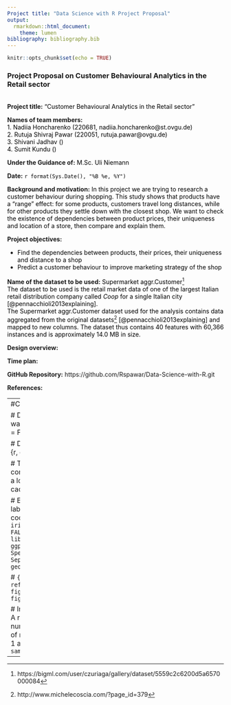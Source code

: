 ```yaml
---
Project title: "Data Science with R Project Proposal"
output:
  rmarkdown::html_document:
    theme: lumen
bibliography: bibliography.bib 
---
```



```r
knitr::opts_chunk$set(echo = TRUE)
``` 

### Project Proposal on Customer Behavioural Analytics in the Retail sector 
<br> 
__Project title:__ <font color ="black"> "Customer Behavioural Analytics in the Retail sector" <br /> </font> </font>

__Names of team members:__<br /> 
<font color ="black">
1. Nadiia Honcharenko (220681, nadiia.honcharenko@st.ovgu.de) <br />
2. Rutuja Shivraj Pawar (220051, rutuja.pawar@ovgu.de) <br />
3. Shivani Jadhav () <br />
4. Sumit Kundu () 
</font>

__Under the Guidance of:__ <font color ="black"> M.Sc. Uli Niemann </font>

__Date:__ <font color ="black"> ```r format(Sys.Date(), "%B %e, %Y")``` </font>

__Background and motivation:__ <font color ="black"> 
In this project we are trying to research a customer behaviour during shopping.
This study shows that products have a "range" effect:
for some products, customers travel long distances, while
for other products they settle down with the closest shop. 
We want to check the existence of dependencies between product prices, 
their uniqueness and location of a store, then compare and explain them.
 </font>

__Project objectives:__ <font color ="black"> 
<ul>
<li>Find the dependencies between products, their prices, 
their uniqueness and distance to a shop</li>
<li>Predict a customer behaviour to 
improve marketing strategy of the shop</li>
</ul>
</font>

__Name of the dataset to be used:__ <font color ="black"> Supermarket aggr.Customer^[https://bigml.com/user/czuriaga/gallery/dataset/5559c2c6200d5a6570000084] <br />
The dataset to be used is the retail market data of one of the largest Italian retail distribution company called _Coop_ for a single Italian city [@pennacchioli2013explaining].<br />
The Supermarket aggr.Customer dataset used for the analysis contains data aggregated from the original datasets^[http://www.michelecoscia.com/?page_id=379] [@pennacchioli2013explaining] and mapped to new columns. The dataset thus contains 40 features with 60,366 instances and is approximately 14.0 MB in size. </font> 


__Design overview:__ <font color ="black"> </font>

__Time plan:__ <font color ="black"> </font>

__GitHub Repository:__ https://github.com/Rspawar/Data-Science-with-R.git 

__References:__



---
#Comments

# Dont display warnings
# {r, warning = FALSE}

# Dont display code
# {r, echo=FALSE}

# To store long computation results in a local cache
# {r, cache=TRUE}

# Exmaple usage of labelling and reusing code chunks
# ```{r iris_plot, echo = FALSE, eval = FALSE}
# library(ggplot2)
# ggplot(iris, aes(x = Species, y = Sepal.Length)) + geom_boxplot()
#```

# ```{r , ref.label='iris_plot', fig.width = 7, fig.height = 2.5}
# ```

# Inline R code usng r
# A random sample of 5 numbers from the set of numbers between 
# 1 and 10 is `r sample(1:10, 5)` 
---